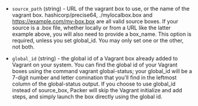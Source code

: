 <!-- Code generated from the comments of the Config struct in builder/vagrant/builder.go; DO NOT EDIT MANUALLY -->

- `source_path` (string) - URL of the vagrant box to use, or the name of the vagrant box.
  hashicorp/precise64, ./mylocalbox.box and https://example.com/my-box.box
  are all valid source boxes. If your source is a .box file, whether
  locally or from a URL like the latter example above, you will also need
  to provide a box_name. This option is required, unless you set
  global_id. You may only set one or the other, not both.

- `global_id` (string) - the global id of a Vagrant box already added to Vagrant on your system.
  You can find the global id of your Vagrant boxes using the command
  vagrant global-status; your global_id will be a 7-digit number and
  letter comination that you'll find in the leftmost column of the
  global-status output. If you choose to use global_id instead of
  source_box, Packer will skip the Vagrant initialize and add steps, and
  simply launch the box directly using the global id.
